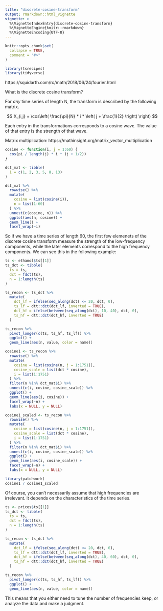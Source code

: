 ```yaml
---
title: "discrete-cosine-transform"
output: rmarkdown::html_vignette
vignette: >
  %\VignetteIndexEntry{discrete-cosine-transform}
  %\VignetteEngine{knitr::rmarkdown}
  %\VignetteEncoding{UTF-8}
---
```


```r
knitr::opts_chunk$set(
  collapse = TRUE,
  comment = "#>"
)
```

```r
library(tsrecipes)
library(tidyverse)
```


https://squidarth.com/rc/math/2018/06/24/fourier.html


What is the discrete cosine transform?

For *any* time series of length N, the transform is described
by the following matrix.

$$
X_{i,j} = \cos\left( \frac{\pi}{N} * i * \left( j + \frac{1}{2} \right) \right)
$$

Each entry in the transformations corresponds to a cosine wave. 
The value of that entry is the strength of that wave.

Matrix multiplication: https://mathinsight.org/matrix_vector_multiplication


```r
cosine <- function(i, j = 1:60) {
  cos(pi / length(j) * i * (j + 1/2))
}

dct_mat <- tibble(
  i = c(1, 2, 3, 5, 8, 13)
)

dct_mat %>%
  rowwise() %>%
  mutate(
    cosine = list(cosine(i)),
    n = list(1:60)
  ) %>%
  unnest(c(cosine, n)) %>%
  ggplot(aes(n, cosine)) +
  geom_line() +
  facet_wrap(~i)
```

So if we have a time series of length 60, the first few elemenets of the
discrete cosine transform measure the strength of the low-frequency components,
while the later elements correspond to the high frequency components. We can
see this in the following example:

```r
ts <- ethanol$ts[[1]]
ts_dct <- tibble(
  ts = ts,
  dct = fdct(ts),
  n = 1:length(ts)
)
```

```r
ts_recon <- ts_dct %>%
  mutate(
    dct_lf = ifelse(seq_along(dct) <= 20, dct, 0),
    ts_lf = dtt::dct(dct_lf, inverted = TRUE),
    dct_hf = ifelse(between(seq_along(dct), 10, 40), dct, 0),
    ts_hf = dtt::dct(dct_hf, inverted = TRUE)
  )

ts_recon %>%
  pivot_longer(c(ts, ts_hf, ts_lf)) %>%
  ggplot() +
  geom_line(aes(n, value, color = name))
```

```r
cosine1 <- ts_recon %>%
  rowwise() %>%
  mutate(
    cosine = list(cosine(n, j = 1:1751)),
    cosine_scale = list(dct * cosine),
    i = list(1:1751)
  ) %>%
  filter(n %in% dct_mat$i) %>%
  unnest(c(i, cosine, cosine_scale)) %>%
  ggplot() +
  geom_line(aes(i, cosine)) +
  facet_wrap(~n) +
  labs(x = NULL, y = NULL)
```

```r
cosine1_scaled <- ts_recon %>%
  rowwise() %>%
  mutate(
    cosine = list(cosine(n, j = 1:1751)),
    cosine_scale = list(dct * cosine),
    i = list(1:1751)
  ) %>%
  filter(n %in% dct_mat$i) %>%
  unnest(c(i, cosine, cosine_scale)) %>%
  ggplot() +
  geom_line(aes(i, cosine_scale)) +
  facet_wrap(~n) +
  labs(x = NULL, y = NULL)
```

```r
library(patchwork)
cosine1 / cosine1_scaled
```


Of course, you can't necessarily assume that high frequencies are irrelevant.
It depends on the characteristics of the time series. 


```r
ts <- prices$ts[[1]]
ts_dct <- tibble(
  ts = ts,
  dct = fdct(ts),
  n = 1:length(ts)
)
```

```r
ts_recon <- ts_dct %>%
  mutate(
    dct_lf = ifelse(seq_along(dct) <= 20, dct, 0),
    ts_lf = dtt::dct(dct_lf, inverted = TRUE),
    dct_hf = ifelse(between(seq_along(dct), 40, 60), dct, 0),
    ts_hf = dtt::dct(dct_hf, inverted = TRUE)
  )

ts_recon %>%
  pivot_longer(c(ts, ts_hf, ts_lf)) %>%
  ggplot() +
  geom_line(aes(n, value, color = name))
```

This means that you either need to tune the number of frequencies keep,
or analyze the data and make a judgment.
 




